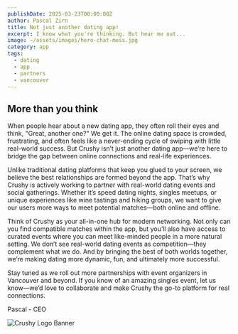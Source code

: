 ```yaml
---
publishDate: 2025-03-23T00:00:00Z
author: Pascal Zirn
title: Not just another dating app!
excerpt: I know what you're thinking. But hear me out...
image: ~/assets/images/hero-chat-mess.jpg
category: app
tags:
  - dating
  - app
  - partners
  - vancouver
---
```




## More than you think

When people hear about a new dating app, they often roll their eyes and think, "Great, another one?" We get it. The online dating space is crowded, frustrating, and often feels like a never-ending cycle of swiping with little real-world success. But Crushy isn’t just another dating app—we’re here to bridge the gap between online connections and real-life experiences.

Unlike traditional dating platforms that keep you glued to your screen, we believe the best relationships are formed beyond the app. That’s why Crushy is actively working to partner with real-world dating events and social gatherings. Whether it’s speed dating nights, singles meetups, or unique experiences like wine tastings and hiking groups, we want to give our users more ways to meet potential matches—both online and offline.

Think of Crushy as your all-in-one hub for modern networking. Not only can you find compatible matches within the app, but you’ll also have access to curated events where you can meet like-minded people in a more natural setting. We don’t see real-world dating events as competition—they complement what we do. And by bringing the best of both worlds together, we’re making dating more dynamic, fun, and ultimately more successful.

Stay tuned as we roll out more partnerships with event organizers in Vancouver and beyond. If you know of an amazing singles event, let us know—we’d love to collaborate and make Crushy the go-to platform for real connections.

Pascal - CEO

![Crushy Logo Banner](~/assets/images/banner.logo.crushy.png)
